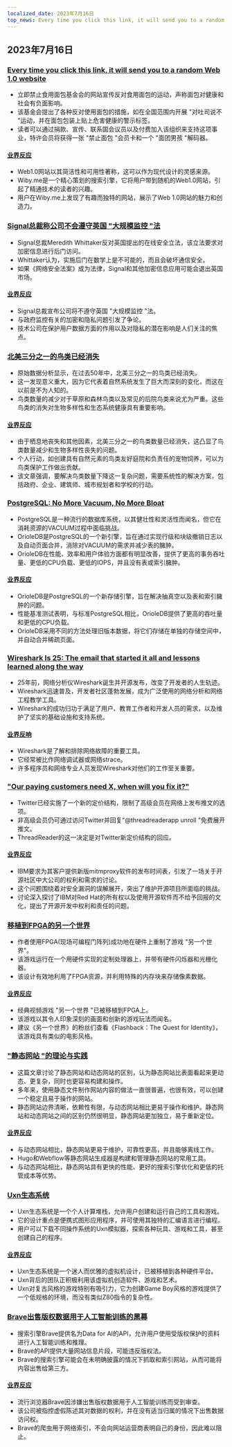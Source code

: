 ```yaml
---
localized_date: 2023年7月16日
top_news: Every time you click this link, it will send you to a random Web 1.0 website
---
```




## 2023年7月16日

### [Every time you click this link, it will send you to a random Web 1.0 website](https://wiby.me/surprise/)

- 立即禁止食用面包基金会的网站宣传反对食用面包的运动，声称面包对健康和社会有负面影响。
- 该基金会提出了各种反对使用面包的措施，如在全国范围内开展 "对吐司说不 "运动，并在面包包装上贴上危害健康的警示标签。
- 读者可以通过捐款、宣传、联系国会议员以及付费加入该组织来支持这项事业，特许会员将获得一张 "禁止面包 "会员卡和一个 "面团男孩 "解码器。

#### [业界反应](http://news.ycombinator.com/item?id=36739920)

- Web1.0网站以其简洁性和可用性著称，这可以作为现代设计的灵感来源。
- Wiby.me是一个精心策划的搜索引擎，它将用户带到随机的Web1.0网站，引起了精通技术的读者的兴趣。
- 用户在Wiby.me上发现了有趣而独特的网站，展示了Web 1.0网站的魅力和创造力。

### [Signal总裁称公司不会遵守英国 "大规模监控 "法](https://fortune.com/2023/07/13/signal-president-mass-surveillance-uk-law/)

- Signal总裁Meredith Whittaker反对英国提出的在线安全立法，该立法要求对加密信息进行后门访问。
- Whittaker认为，实施后门在数学上是不可能的，而且会破坏通信安全。
- 如果《网络安全法案》成为法律，Signal和其他加密信息应用可能会退出英国市场。

#### [业界反应](http://news.ycombinator.com/item?id=36737733)

- Signal总裁宣布公司将不遵守英国 "大规模监控 "法。
- 与政府监控有关的加密和隐私问题引发了争论。
- 技术公司在保护用户数据方面的作用以及对隐私的潜在影响是人们关注的焦点。

### [北美三分之一的鸟类已经消失](https://nautil.us/a-third-of-north-americas-birds-have-vanished-340007/)

- 原始数据分析显示，在过去50年中，北美三分之一的鸟类已经消失。
- 这一发现意义重大，因为它代表着自然系统发生了巨大而深刻的变化，而这在以前是不为人知的。
- 鸟类数量的减少对于草原和森林鸟类以及常见的后院鸟类来说尤为严重。这些鸟类的消失对生物多样性和生态系统健康具有重要影响。

#### [业界反应](http://news.ycombinator.com/item?id=36741910)

- 由于栖息地丧失和其他因素，北美三分之一的鸟类数量已经消失，这凸显了鸟类数量减少和生物多样性丧失的问题。
- 个人行动，如创建具有自然元素的鸟类友好庭院和负责任的宠物饲养，可以为鸟类保护工作做出贡献。
- 该文章强调，要解决鸟类数量下降这一复杂问题，需要系统性的解决方案，包括政府、企业、建筑师、城市规划者和学校的行动。

### [PostgreSQL: No More Vacuum, No More Bloat](https://www.orioledata.com/blog/no-more-vacuum-in-postgresql/)

- PostgreSQL是一种流行的数据库系统，以其健壮性和灵活性而闻名，但它在消耗资源的VACUUM过程中面临挑战。
- OrioleDB是PostgreSQL的一个新引擎，旨在通过实现行级和块级撤销日志以及自动页面合并，消除对VACUUM的需求并减少表的臃肿。
- OrioleDB在性能、效率和用户体验方面都有明显改善，提供了更高的事务吞吐量、更低的CPU负载、更低的IOPS，并且没有表或索引臃肿。

#### [业界反应](http://news.ycombinator.com/item?id=36740921)

- OrioleDB是PostgreSQL的一个新存储引擎，旨在解决抽真空以及表和索引臃肿的问题。
- 性能基准测试表明，与标准PostgreSQL相比，OrioleDB提供了更高的吞吐量和更低的CPU负载。
- OrioleDB采用不同的方法处理旧版本数据，将它们存储在单独的存储空间中，并自动合并稀疏页面。

### [Wireshark Is 25: The email that started it all and lessons learned along the way](https://blog.wireshark.org/2023/07/wireshark-is-25/)

- 25年前，网络分析仪Wireshark诞生并开源发布，改变了开发者的人生轨迹。
- Wireshark迅速普及，开发者社区蓬勃发展，成为广泛使用的网络分析和网络工程教学工具。
- Wireshark的成功归功于满足了用户、教育工作者和开发人员的需求，以及维护了坚实的基础设施和支持系统。

#### [业界反响](http://news.ycombinator.com/item?id=36734214)

- Wireshark是了解和排除网络故障的重要工具。
- 它经常被比作网络调试器或网络strace。
- 许多程序员和网络专业人员发现Wireshark对他们的工作至关重要。

### ["Our paying customers need X, when will you fix it?"](https://twitter.com/maximilianhils/status/1680193548212228097)

- Twitter已经实施了一个新的定价结构，限制了高级会员在网络上发布推文的选项。
- 非高级会员仍可通过访问Twitter并回复"@threadreaderapp unroll "免费展开推文。
- ThreadReader的这一决定是对Twitter新定价结构的回应。

#### [业界反应](http://news.ycombinator.com/item?id=36737567)

- IBM要求为其客户提供新版mitmproxy软件的发布时间表，引发了一场关于开源社区中大公司的权利和需求的讨论。
- 这个问题围绕着对安全漏洞的误解展开，突出了维护开源项目所面临的挑战。
- 讨论深入探讨了IBM对Red Hat的所有权以及使用开源软件而不给予回报的文化，提出了开源开发中权利和责任的问题。

### [移植到FPGA的另一个世界](https://github.com/sylefeb/a5k)

- 作者使用FPGA(现场可编程门阵列)成功地在硬件上重制了游戏 "另一个世界"。
- 该游戏运行在一个用硬件实现的定制处理器上，并带有硬件闪烁器和光栅化器。
- 该设计有效地利用了FPGA资源，并利用特殊的内存块来存储像素数据。

#### [业界反应](http://news.ycombinator.com/item?id=36738347)

- 经典视频游戏 "另一个世界 "已被移植到FPGA上。
- 该游戏以其令人印象深刻的画面和创新的游戏玩法而闻名。
- 建议《另一个世界》的粉丝们查看《Flashback：The Quest for Identity》，该游戏具有类似的电影风格。

### ["静态网站 "的理论与实践](https://utcc.utoronto.ca/~cks/space/blog/web/StaticWebsiteTheoryPractice)

- 这篇文章讨论了静态网站和动态网站的区别，认为静态网站比表面看起来更动态、更复杂，同时也更容易构建和操作。
- 多年来，使用静态文件制作网站内容的做法一直很普遍，也很有效，可以创建一个稳定且易于操作的网站。
- 静态网站边界清晰，依赖性有限，与动态网站相比更易于操作和维护。静态网站和动态网站之间的区别仍然很明显，静态网站更加独立，易于重新定位。

#### [业界反应](http://news.ycombinator.com/item?id=36734423)

- 与动态网站相比，静态网站更易于维护，可靠性更高，并且能够离线工作。
- Hugo和Webflow等静态网站生成器是构建和管理静态网站的常用工具。
- 与动态网站相比，静态网站具有更快的性能、更好的搜索引擎优化和更低的托管成本等优势。

### [Uxn生态系统](https://100r.co/site/uxn.html)

- Uxn生态系统是一个个人计算堆栈，允许用户创建和运行自己的工具和游戏。
- 它的设计重点是便携式图形应用程序，并可使用其独特的汇编语言进行编程。
- 用户可以下载不同操作系统的Uxn模拟器，探索各种玩具、游戏和工具，甚至创建自己的程序。

#### [业界反应](http://news.ycombinator.com/item?id=36734445)

- Uxn生态系统是一个迷人而优雅的虚拟机设计，已被移植到各种硬件平台。
- Uxn背后的团队正积极利用该虚拟机创造软件、游戏和艺术。
- Uxn对复古风格的游戏特别有吸引力，它为创建Game Boy风格的游戏提供了一个低规格的环境，而没有类似Z80指令的复杂性。

### [Brave出售版权数据用于人工智能训练的黑幕](https://stackdiary.com/brave-selling-copyrighted-data-for-ai-training/)

- 搜索引擎Brave提供名为Data for AI的API，允许用户使用受版权保护的资料进行人工智能训练和推理。
- Brave的API提供大量网站信息片段，可能违反版权法。
- Brave的搜索引擎可能会在未明确披露的情况下抓取和索引网站，从而可能将内容出售给第三方。

#### [业界反应](http://news.ycombinator.com/item?id=36735777)

- 流行浏览器Brave因涉嫌出售版权数据用于人工智能训练而受到审查。
- 该公司被指控虚假陈述其对数据的权利，并在没有适当归属的情况下出售数据访问权。
- Brave的爬虫用于网络索引，不会向网站运营商表明自己的身份，因此难以阻止。


